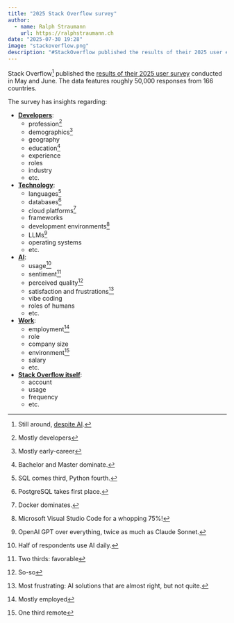 ```yaml
---
title: "2025 Stack Overflow survey"
author:
  - name: Ralph Straumann
    url: https://ralphstraumann.ch
date: "2025-07-30 19:28"
image: "stackoverflow.png"
description: "#StackOverflow published the results of their 2025 user #survey. The data features roughly 50,000 responses from 166 countries on user #demographics, #technology, #AI, work, and more."
---
```


Stack Overflow^[Still around, [despite AI](https://daily.dev/blog/did-stack-overflow-just-admit-defeat-to-ai).] published the [results of their 2025 user survey](https://survey.stackoverflow.co/2025/developers/) conducted in May and June. The data features roughly 50,000 responses from 166 countries.

The survey has insights regarding:

- [**Developers**](https://survey.stackoverflow.co/2025/developers/): 
  - profession^[Mostly developers]
  - demographics^[Mostly early-career]
  - geography
  - education^[Bachelor and Master dominate.]
  - experience
  - roles
  - industry
  - etc.
- [**Technology**](https://survey.stackoverflow.co/2025/technology/): 
  - languages^[SQL comes third, Python fourth.]
  - databases^[PostgreSQL takes first place.]
  - cloud platforms^[Docker dominates.]
  - frameworks
  - development environments^[Microsoft Visual Studio Code for a whopping 75%!]
  - LLMs^[OpenAI GPT over everything, twice as much as Claude Sonnet.]
  - operating systems
  - etc. 
- [**AI**](https://survey.stackoverflow.co/2025/ai/): 
  - usage^[Half of respondents use AI daily.]
  - sentiment^[Two thirds: favorable]
  - perceived quality^[So-so]
  - satisfaction and frustrations^[Most frustrating: AI solutions that are almost right, but not quite.]
  - vibe coding
  - roles of humans
  - etc.
- [**Work**](https://survey.stackoverflow.co/2025/work/): 
  - employment^[Mostly employed]
  - role
  - company size
  - environment^[One third remote]
  - salary
  - etc.
- [**Stack Overflow itself**](https://survey.stackoverflow.co/2025/stack-overflow/): 
  - account
  - usage
  - frequency
  - etc. 

